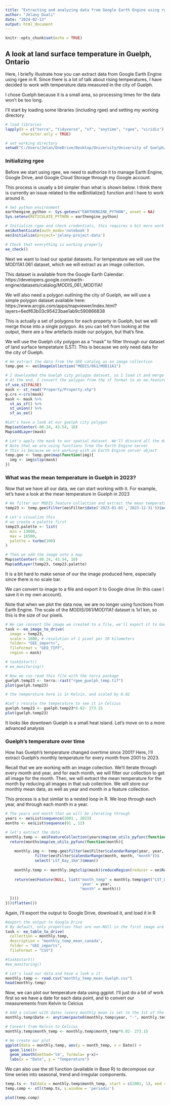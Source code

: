 ```yaml
---
title: "Extracting and analyzing data from Google Earth Engine using rgee"
author: "Jelany Duali"
date: "2024-02-13"
output: html_document
---
```


```r
knitr::opts_chunk$set(echo = TRUE)
```

## A look at land surface temperature in Guelph, Ontario

Here, I briefly illustrate how you can extract data from  Google Earth Engine using rgee in R. Since there is a lot of talk about rising temperatures, I have decided to work with temperature data measured in the city of Guelph. 

I chose Guelph because it is a small area, so processing times for the data won't be too long.

I'll start by loading some libraries (including rgee) and setting my working directory  

```r

# load libraries
lapply(X = c("terra", "tidyverse", "sf", "anytime", "rgee", "viridis"), FUN = library, 
       character.only = TRUE)

# set working directory
setwd("C:/Users/Jelan/OneDrive/Desktop/University/University of Guelph/Other/Remote_sensing_seminar/rgee_examples/rgee_seminar_code")

```

### Initializing rgee

Before we start using rgee, we need to authorize it to manage Earth Engine, Google Drive, and Google Cloud Storage through my Google account. 

This process is usually a bit simpler than what is shown below. I think there is currently an issue related to the ee$Initialize() function and I have to work around it. 

```r
# Set python environment
earthengine_python <- Sys.getenv("EARTHENGINE_PYTHON", unset = NA)
Sys.setenv(RETICULATE_PYTHON = earthengine_python)

# Initialize rgee and check credentials, this requires a bit more work because ee$Initialize() malfunctions
ee$Authenticate(auth_mode='notebook')
ee$Initialize(project='jelany-project-data')

# Check that everything is working properly
ee_check()

```

Next we want to load our spatial datasets. For temperature we will use the MOD11A1.061 dataset, which we will extract as an image collection.

This dataset is available from the Google Earth Calendar: https://developers.google.com/earth-engine/datasets/catalog/MODIS_061_MOD11A1 

We will also need a polygon outlining the city of Guelph, we will use a simple polygon dataset available here: 
https://www.arcgis.com/apps/mapviewer/index.html?layers=6edf63b03c95423bae1ab9c590866838 

This is actually a set of polygons for each property in Guelph, but we will merge those into a single polygon. As you can tell from looking at the output, there are a few artefacts inside our polygon, but that's fine. 

We will use the Guelph city polygon as a "mask" to filter through our dataset of land surface tempetature (LST). This is because we only need data for the city of Guelph. 

```r

# We extract the data from the GEE catalog as an image collection 
temp.gee <- ee$ImageCollection("MODIS/061/MOD11A1")

# I downloaded the Guelph city polygon dataset, so I load it and merge the polygons. 
# At the end, I convert the polygon from the sf format to an ee.feature  object 
sf_use_s2(FALSE)
mask <- st_read("Property/Property.shp") 
g.crs <-crs(mask) 
mask <- mask %>%
  st_as_sf() %>%
  st_union() %>%
  sf_as_ee()

#Let's have a look at our guelph city polygon
Map$setCenter(-80.24, 43.54, 10)
Map$addLayer(mask)

# Let's apply the mask to our spatial dataset. We'll discard all the data in there except the one in Guelph 
# Note that we are using functions from the Earth Engine server 
# This is because we are working with an Earth Engine server object 
temp.gee <- temp.gee$map(function(img){
  img <- img$clip(mask)
})

```

### What was the mean temperature in Guelph in 2023?

Now that we have all our data, we can start working with it. For example, let's have a look at the mean temperature in Guelph in 2023 

```r

# We filter our MODIS feature collection and extract the mean temperature in 2023
temp23 <- temp.gee$filter(ee$Filter$date('2023-01-01','2023-12-31'))$select('LST_Day_1km')$mean()

# Let's visualize this 
# we create a palette first 
temp23.palette <- list(
  min = 13000,
  max = 16500,
  palette = turbo(100)
)

# Then we add the image onto a map 
Map$setCenter(-80.24, 43.54, 10)
Map$addLayer(temp23, temp23.palette)

```

It is a bit hard to make sense of our the image produced here, especially since there is no scale bar. 

We can convert to image to a file and export it to Google drive (In this case I save it in my own account).

Note that when we plot the data now, we are no longer using functions from Earth Engine. The scale of the MODIS/061/MOD11A1 dataset is 1x1 km, so this is the size of our pixels. 

```r

# We can convert the image we created to a file, we'll export it to Google Drive
task <- ee_image_to_drive(
  image = temp23,
  scale = 1000, # resolution of 1 pixel per 10 kilometers
  folder= "GEE_imports",
  fileFormat = "GEO_TIFF",
  region = mask)

# task$start()
# ee_monitoring()

# Now we can read this file with the terra package
guelph.temp23 <- terra::rast("rgee_guelph_temp.tif")
plot(guelph.temp23)

# the temperature here is in Kelvin, and scaled by 0.02

#Let's rescale the temperature to see it in Celsius 
guelph.temp23 <- guelph.temp23*0.02- 273.15
plot(guelph.temp23)

```

It looks like downtown Guelph is a small heat island. Let's move on to a more advanced analysis 

### Guelph's temperature over time 

How has Guelph's temperature changed overtime since 2001? Here, I'll extract Guelph's monthly temperature for every month from 2001 to 2023. 

Recall that we are working with an image collection. We'll iterate through every month and year, and for each month, we will filter our collection to get all image for the month. Then, we will extract the mean temperature for the month by reducing all images in that sub collection. We will store our monthly mean data, as well as year and month in a feature collection.  

This process is a but similar to a nested loop in R. We loop through each year, and through each month in a year. 

```r

# The years and month that we will be iterating through 
years <- ee$List$sequence(2001 , 2023)
months <- ee$List$sequence(01 , 12)

# let's extract the data 
monthly.temp <- ee$FeatureCollection(years$map(ee_utils_pyfunc(function(year){
  return(months$map(ee_utils_pyfunc(function(month){
    
    monthly.img <- temp.gee$filter(ee$Filter$calendarRange(year, year, "year"))$
             filter(ee$Filter$calendarRange(month, month, "month"))$
             select('LST_Day_1km')$mean()
    
    monthly.temp <- monthly.img$clip(mask)$reduceRegion(reducer = ee$Reducer$mean())
    
    return(ee$Feature(NULL, list("month_temp" = monthly.temp$get("LST_Day_1km"), 
                                 'year' = year, 
                                 "month" = month)))
    
  })))
}))$flatten())

```

Again, I'll export the output to Google Drive, download it, and load it in R

```r

#export the output to Google Drive
# By default, only properties that are non-NUll in the first image are exported. They might not include the output.
task <- ee_table_to_drive(
  collection = monthly.temp,
  description = "monthly_temp_mean_canada",
  folder = "GEE_imports",
  fileFormat = "CSV")

#task$start()
#ee_monitoring()

# Let's load our data and have a look a it 
monthly.temp <- read.csv("monthly_temp_mean_Guelph.csv")
head(monthly.temp)
```

Now, we can plot our temperature data using ggplot. I'll just do a bit of work first so we have a date for each data point, and to convert our measurements from Kelvin to Celcius

```r

# Add a column with dates (every monthly mean is set to the 1st of the month)
monthly.temp$Date <- anytime(paste0(monthly.temp$year, "-", monthly.temp$month))

# Convert from Kelvin to Celcius
monthly.temp$month_temp <- monthly.temp$month_temp*0.02- 273.15

# We create our plot
ggplot(data = monthly.temp, aes(y = month_temp, x = Date)) + 
  geom_line()+
  geom_smooth(method='lm', formula= y~x)+
  labs(x = "Date", y = "Temperature")

```

We can also use the stl function (available in Base R) to decompose our time series into seasonal, trend and irregular components.

```r

temp.ts <- ts(data = monthly.temp$month_temp, start = c(2001, 1), end = c(2023,12), deltat = 1/12) 
temp.comp <- stl(temp.ts, s.window = 'periodic')

plot(temp.comp)

```
